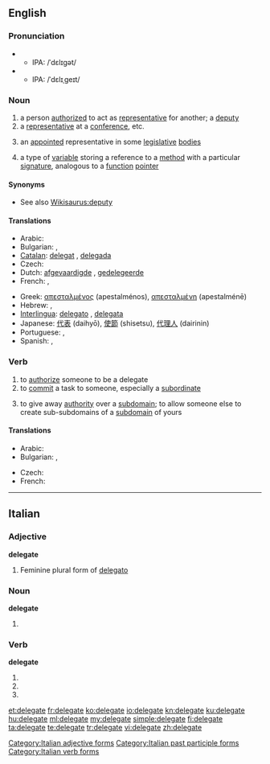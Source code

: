 ==English==

===Pronunciation===
* {{a|noun}}
** IPA: /ˈdɛlɪɡət/
* {{a|verb}}
** IPA: /ˈdɛlɪˌɡeɪt/

===Noun===
{{en-noun}}

# a person [[authorized]] to act as [[representative]] for another; a [[deputy]]
# a [[representative]] at a [[conference]], etc.
# {{US}} an [[appointed]] representative in some [[legislative]] [[bodies]]
# {{computing}} a type of [[variable]] storing a reference to a [[method]] with a particular [[signature]], analogous to a [[function]] [[pointer]]

====Synonyms====
* See also [[Wikisaurus:deputy]]

====Translations====
{{trans-top|deputy, envoy, representative}}
* Arabic: {{t|ar|موفد|m}}
* Bulgarian: {{t|bg|делегат|m|sc=Cyrl}},  {{t|bg|представител|m|sc=Cyrl}}
* [[Catalan]]: [[delegat]] {{m}}, [[delegada]] {{f}}
* Czech: {{t-|cs|delegát|m}}
* Dutch: [[afgevaardigde]] {{m}}, [[gedelegeerde]] {{m}}
* French: {{t+|fr|délégué|m}}, {{t|fr|déléguée|f}}
{{trans-mid}}
* Greek: [[απεσταλμένος]] {{m}} (apestalménos), [[απεσταλμένη]] {{f}} (apestalménē)
* Hebrew: {{t|he|בא-כוח|m|tr=bá-kóakh|sc=Hebr}},  {{t|he|נציג|m|tr=natzíg|sc=Hebr}}
* [[Interlingua]]: [[delegato]] {{m}}, [[delegata]] {{f}}
* Japanese: [[代表]] (daihyō), [[使節]] (shisetsu), [[代理人]] (dairinin)
* Portuguese: {{t+|pt|delegado|m}}, {{t-|pt|delegada|f}}
* Spanish: {{t-|es|delegado|m}}, {{t-|es|delegada|f}}
{{trans-bottom}}

===Verb===
{{en-verb|delegat|ing}}

# to [[authorize]] someone to be a delegate
# to [[commit]] a task to someone, especially a [[subordinate]]
# {{computing}} {{internet}} {{italbrac|of a [[subdomain]]}} to give away [[authority]] over a [[subdomain]]; to allow someone else to create sub-subdomains of a [[subdomain]] of yours

====Translations====
{{trans-top|to commit a task to someone}}
* Arabic: {{t|ar|فوض}}
* Bulgarian: {{t|bg|делегирам|sc=Cyrl}},  {{t|bg|упълномощавам|sc=Cyrl}}
{{trans-mid}}
* Czech: {{t-|cs|delegovat}}
* French: {{t+|fr|déléguer}}
{{trans-bottom}}

----

==Italian==

===Adjective===
'''delegate''' {{f}}

# Feminine plural form of [[delegato]]

===Noun===
'''delegate''' {{f}}

# {{plural of|[[delegata]]|lang=Italian}}

===Verb===
'''delegate'''

# {{form of|[[second-person|Second-person]] [[plural]] [[present tense]]|[[delegare#Italian|delegare]]|lang=Italian}}
# {{form of|Second-person plural [[imperative]]|delegare#Italian|delegare|lang=Italian}}
# {{form of|[[feminine|Feminine]] plural|[[delegato]]}}

[[Category:Italian adjective forms]]
[[Category:Italian past participle forms]]
[[Category:Italian verb forms]]

[[et:delegate]]
[[fr:delegate]]
[[ko:delegate]]
[[io:delegate]]
[[kn:delegate]]
[[ku:delegate]]
[[hu:delegate]]
[[ml:delegate]]
[[my:delegate]]
[[simple:delegate]]
[[fi:delegate]]
[[ta:delegate]]
[[te:delegate]]
[[tr:delegate]]
[[vi:delegate]]
[[zh:delegate]]